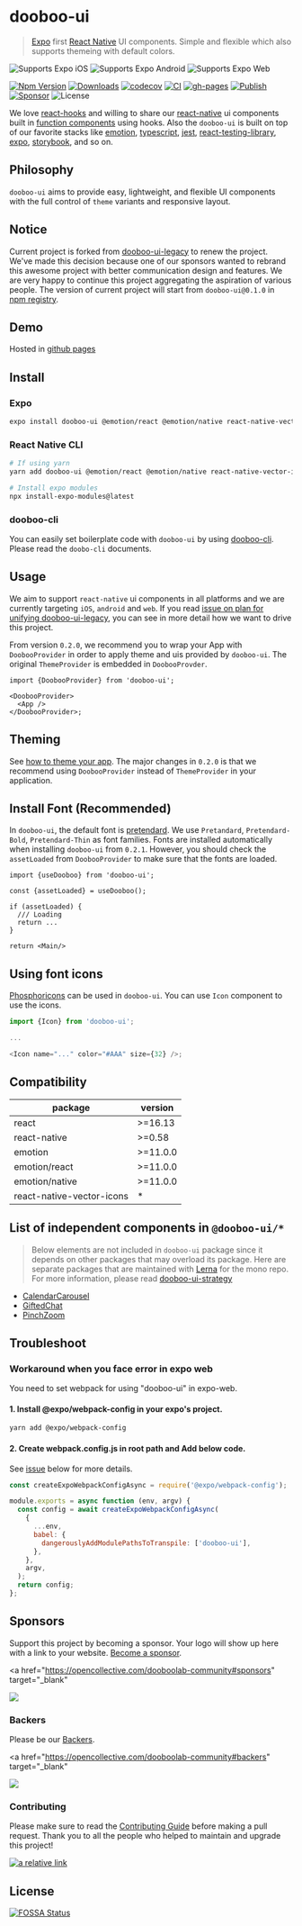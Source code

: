 
<Meta title="Overview/Getting Started" />

# dooboo-ui

> [Expo](https://expo.io) first [React Native](https://reactnative.dev) UI components. Simple and flexible which also supports themeing with default colors.

<p>
  <img
    alt="Supports Expo iOS"
    longdesc="Supports Expo iOS"
    src="https://img.shields.io/badge/iOS-4630EB.svg?style=flat-square&logo=APPLE&labelColor=999999&logoColor=fff"
  />
  <img
    alt="Supports Expo Android"
    longdesc="Supports Expo Android"
    src="https://img.shields.io/badge/Android-4630EB.svg?style=flat-square&logo=ANDROID&labelColor=A4C639&logoColor=fff"
  />
  <img
    alt="Supports Expo Web"
    longdesc="Supports Expo Web"
    src="https://img.shields.io/badge/web-4630EB.svg?style=flat-square&logo=GOOGLE-CHROME&labelColor=4285F4&logoColor=fff"
  />
</p>

[![Npm Version](http://img.shields.io/npm/v/dooboo-ui.svg?style=flat-square)](https://npmjs.org/package/dooboo-ui)
[![Downloads](http://img.shields.io/npm/dm/dooboo-ui.svg?style=flat-square)](https://npmjs.org/package/dooboo-ui)
[![codecov](https://codecov.io/gh/dooboolab-community/dooboo-ui/branch/main/graph/badge.svg?token=ncTMAOVpOM)](https://codecov.io/gh/dooboolab-community/dooboo-ui)
[![CI](https://github.com/dooboolab-community/dooboo-ui/actions/workflows/ci.yml/badge.svg)](https://github.com/dooboolab-community/dooboo-ui/actions/workflows/ci.yml)
[![gh-pages](https://github.com/dooboolab-community/dooboo-ui/actions/workflows/gh-pages.yml/badge.svg)](https://dooboolab.github.io/dooboo-ui)
[![Publish](https://github.com/dooboolab-community/dooboo-ui/actions/workflows/publish.yml/badge.svg)](https://github.com/dooboolab-community/dooboo-ui/actions/workflows/publish.yml)
[![Sponsor](https://opencollective.com/dooboo-ui/tiers/badge.svg?style=shield)](https://opencollective.com/dooboo-ui/tiers/badge.svg)
![License](http://img.shields.io/npm/l/dooboo-ui.svg?style=flat-square)

We love [react-hooks](https://code.fb.com/open-source/react-hooks) and willing to share our [react-native](https://facebook.github.io/react-native) ui components built in [function components](https://reactjs.org/docs/components-and-props.html#function-and-class-components) using hooks. Also the `dooboo-ui` is built on top of our favorite stacks like [emotion](https://emotion.sh/docs/@emotion/native), [typescript](https://www.typescriptlang.org/), [jest](https://jestjs.io), [react-testing-library](https://testing-library.com/docs/react-testing-library/intro), [expo](https://expo.io), [storybook](https://storybook.js.org), and so on.

## Philosophy

`dooboo-ui` aims to provide easy, lightweight, and flexible UI components with the full control of `theme` variants and responsive layout.

## Notice

Current project is forked from [dooboo-ui-legacy](https://github.com/dooboolab-community/dooboo-ui-legacy) to renew the project. We've made this decision because one of our sponsors wanted to rebrand this awesome project with better communication design and features. We are very happy to continue this project aggregating the aspiration of various people. The version of current project will start from `dooboo-ui@0.1.0` in [npm registry](https://www.npmjs.com).

## Demo

Hosted in [github pages](https://dooboolab.github.io/dooboo-ui)

## Install

### Expo

```sh
expo install dooboo-ui @emotion/react @emotion/native react-native-vector-icons react-native-gesture-handler react-native-svg expo-screen-orientation @expo/match-media
```

### React Native CLI

```sh
# If using yarn
yarn add dooboo-ui @emotion/react @emotion/native react-native-vector-icons react-native-gesture-handler react-native-svg expo-screen-orientation @expo/match-media

# Install expo modules
npx install-expo-modules@latest
```

### dooboo-cli

You can easily set boilerplate code with `dooboo-ui` by using [dooboo-cli](https://github.com/dooboolab/dooboo-cli).
Please read the `doobo-cli` documents.

## Usage

We aim to support `react-native` ui components in all platforms and we are currently targeting `iOS`, `android` and `web`. If you read [issue on plan for unifying dooboo-ui-legacy](https://github.com/dooboolab-community/dooboo-ui-legacy/issues/194), you can see in more detail how we want to drive this project.

From version `0.2.0`, we recommend you to wrap your App with `DoobooProvider` in order to apply theme and uis provided by `dooboo-ui`.
The original `ThemeProvider` is embedded in `DoobooProvder`.

```tsx
import {DoobooProvider} from 'dooboo-ui';

<DoobooProvider>
  <App />
</DoobooProvider>;
```

## Theming

See [how to theme your app](?path=/docs/overview-theming--page).
The major changes in `0.2.0` is that we recommend using `DoobooProvider` instead of `ThemeProvider` in your application.

## Install Font (Recommended)

In `dooboo-ui`, the default font is [pretendard](https://github.com/orioncactus/pretendard). We use `Pretandard`, `Pretendard-Bold`, `Pretendard-Thin` as font families.
Fonts are installed automatically when installing `dooboo-ui` from `0.2.1`.
However, you should check the `assetLoaded` from `DoobooProvider` to make sure that the fonts are loaded.

```tsx
import {useDooboo} from 'dooboo-ui';

const {assetLoaded} = useDooboo();

if (assetLoaded) {
  /// Loading
  return ...
}

return <Main/>
```

## Using font icons

[Phosphoricons](https://phosphoricons.com) can be used in `dooboo-ui`. You can use `Icon` component to use the icons.

```js
import {Icon} from 'dooboo-ui';

...

<Icon name="..." color="#AAA" size={32} />;
```

## Compatibility

| package                   | version  |
| ------------------------- | -------- |
| react                     | >=16.13  |
| react-native              | >=0.58   |
| emotion                   | >=11.0.0 |
| emotion/react             | >=11.0.0 |
| emotion/native            | >=11.0.0 |
| react-native-vector-icons | \*       |

## List of independent components in `@dooboo-ui/*`

> Below elements are not included in `dooboo-ui` package since it depends on other packages that may overload its package.
> Here are separate packages that are maintained with [Lerna](https://lerna.js.org/) for the mono repo. For more information, please read [dooboo-ui-strategy](https://github.com/dooboolab-community/dooboo-ui/pull/49)

- [CalendarCarousel](https://github.com/dooboolab-community/dooboo-ui/tree/main/packages/CalendarCarousel)
- [GiftedChat](https://github.com/dooboolab-community/dooboo-ui/tree/main/packages/GiftedChat)
- [PinchZoom](https://github.com/dooboolab-community/dooboo-ui/tree/main/packages/PinchZoom)

## Troubleshoot

### Workaround when you face error in expo web

You need to set webpack for using "dooboo-ui" in expo-web.

#### 1. Install @expo/webpack-config in your expo's project.

```sh
yarn add @expo/webpack-config
```

#### 2. Create webpack.config.js in root path and Add below code.

See [issue](https://forums.expo.io/t/error-when-running-expo-start-web/33096/3) below for more details.

```javascript
const createExpoWebpackConfigAsync = require('@expo/webpack-config');

module.exports = async function (env, argv) {
  const config = await createExpoWebpackConfigAsync(
    {
      ...env,
      babel: {
        dangerouslyAddModulePathsToTranspile: ['dooboo-ui'],
      },
    },
    argv,
  );
  return config;
};
```

## Sponsors

Support this project by becoming a sponsor. Your logo will show up here with
a link to your website. [Become a sponsor](https://opencollective.com/dooboolab-community#sponsor).

<a
  href="https://opencollective.com/dooboolab-community#sponsors"
  target="_blank"
>
  <img src="https://opencollective.com/dooboolab-community/sponsors.svg?width=890" />
</a>

### Backers

Please be our [Backers](https://opencollective.com/dooboolab-community#backers).

<a
  href="https://opencollective.com/dooboolab-community#backers"
  target="_blank"
>
  <img src="https://opencollective.com/dooboolab-community/backers.svg?width=890" />
</a>

### Contributing

Please make sure to read the [Contributing Guide](https://dooboo-ui.dooboolab.com/?path=/docs/contributing-contributing--page) before making a pull request.
Thank you to all the people who helped to maintain and upgrade this project!

[![a relative link](https://opencollective.com/dooboolab-community/contributors.svg?width=890&button=true)](https://opencollective.com/dooboolab-community)

## License

[![FOSSA Status](https://app.fossa.com/api/projects/git%2Bgithub.com%2Fdooboolab%2Fdooboo-ui.svg?type=shield)](https://app.fossa.com/projects/git%2Bgithub.com%2Fdooboolab%2Fdooboo-ui?ref=badge_shield)

